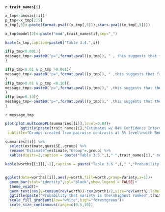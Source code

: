 **`r trait_names[i]`**


```{r}
x_tmp<-anovas[[i]]
p_tmp<-x_tmp[2,5]
x_tmp[,5]<-paste(format.pval((x_tmp[,5])),stars.pval((x_tmp[,5])))

x_tmp$model[2]<-paste("mod",trait_names[i],sep="_")

kable(x_tmp,caption=paste0("Table 3.4.",i))
```

```{r}

if(p_tmp<0.001){
message_tmp<-paste0("p=",format.pval((p_tmp)), " , this suggests that from the experiment shows there is strong evidence of a difference between", option,"s")
}

if(p_tmp<0.01 & p_tmp >0.001){
message_tmp<-paste0("p=",format.pval((p_tmp)), " ,this suggests that from the experiment shows there is evidence of a difference between", option,"s")
}
if(p_tmp>0.01 & p_tmp <0.10){
message_tmp<-paste0("p=",format.pval((p_tmp))," ,this suggests that the experiment shows there may be some evidence of a difference between", option,"s")  
}
if(p_tmp>0.10){
message_tmp<-paste0("p=",format.pval((p_tmp))," ,this suggests that there is not enough evidence to conclude that there are differences between", option,"s")  
}
```

`r message_tmp`

```{r,fig.width=7,fig.height=7}


plot(plot.multcompPL(summaries[[i]],level=0.84)+
       ggtitle(paste(trait_names[i],"Estimates w/ 84% Confidence Intervals"),
 subtitle="Groups created from pairwise contrasts at 5% level\nwith Benjamini & Hochberg adjustment"))
```

```{r}
summaries[[i]] %>% 
  select(estimate,quasiSE,.group) %>%
  rename("Estimate"=estimate,"Group"=.group) %>% 
  kable(digits=2,caption = paste("Table 3.5.",i," ",trait_names[i]," model parameter estimates"))
```

```{r}


kable(worths[[i]][,-2],caption = paste("Table 3.6.",i," ","Probability of being highest ranked: ",trait_names[i]))


ggplot(data=worths[[i]],aes(y=worth,fill=worth,group=Variety,x=1))+
  geom_bar(stat="identity",col="black",show.legend = FALSE)+
  theme_void()+
  geom_text(aes(y=cumsum(rev(worth))-rev(worth)/2,size=rev(worth),label=rev(paste(Variety,percent(worth),sep=": "))),show.legend = FALSE,fontface=2)+
  ggtitle(paste("Probability that variety is the\nhighest ranked",trait_names[i]))+
  scale_fill_gradient(low="white",high="forestgreen")+
  scale_size_continuous(range=c(0.5,10))
```
